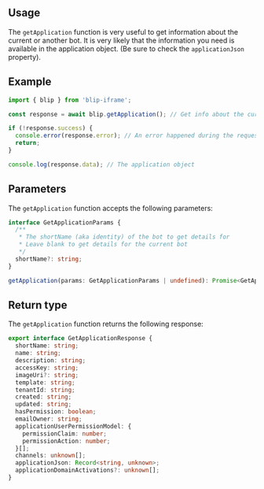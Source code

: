 

## Usage

The `getApplication` function is very useful to get information about the current or another bot.
It is very likely that the information you need is available in the application object.
(Be sure to check the `applicationJson` property).

## Example

```ts
import { blip } from 'blip-iframe';

const response = await blip.getApplication(); // Get info about the current bot

if (!response.success) {
  console.error(response.error); // An error happened during the request
  return;
}

console.log(response.data); // The application object
```

## Parameters

The `getApplication` function accepts the following parameters:

```ts
interface GetApplicationParams {
  /**
   * The shortName (aka identity) of the bot to get details for
   * Leave blank to get details for the current bot
   */
  shortName?: string;
}

getApplication(params: GetApplicationParams | undefined): Promise<GetApplicationResponse>;
```

## Return type

The `getApplication` function returns the following response:

```ts
export interface GetApplicationResponse {
  shortName: string;
  name: string;
  description: string;
  accessKey: string;
  imageUri?: string;
  template: string;
  tenantId: string;
  created: string;
  updated: string;
  hasPermission: boolean;
  emailOwner: string;
  applicationUserPermissionModel: {
    permissionClaim: number;
    permissionAction: number;
  }[];
  channels: unknown[];
  applicationJson: Record<string, unknown>;
  applicationDomainActivations?: unknown[];
}
```
